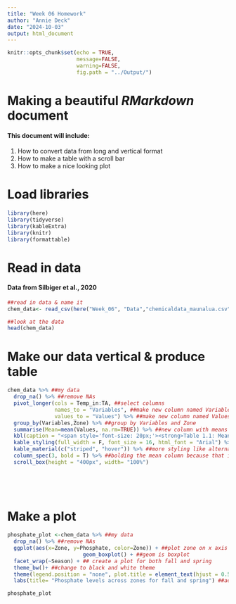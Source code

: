 ```yaml
---
title: "Week 06 Homework"
author: "Annie Deck"
date: "2024-10-03"
output: html_document
---
```


```r
knitr::opts_chunk$set(echo = TRUE,
                      message=FALSE,
                      warning=FALSE,
                      fig.path = "../Output/")
```

# Making a beautiful *RMarkdown* document
#### This document will include:
1. How to convert data from long and vertical format 
2. How to make a table with a scroll bar
3. How to make a nice looking plot

# Load libraries
```r
library(here)
library(tidyverse)
library(kableExtra)
library(knitr)
library(formattable)
```

# Read in data
#### Data from **Silbiger et al., 2020**

```r
##read in data & name it
chem_data<- read_csv(here("Week_06", "Data","chemicaldata_maunalua.csv"))

##look at the data
head(chem_data)
```

# Make our data vertical & produce table
```r
chem_data %>% ##my data
  drop_na() %>% ##remove NAs
  pivot_longer(cols = Temp_in:TA, ##select columns
               names_to = "Variables", ##make new column named Variables
               values_to = "Values") %>% ##make new column named Values %>%
  group_by(Variables,Zone) %>% ##group by Variables and Zone
  summarise(Mean=mean(Values, na.rm=TRUE)) %>% ##new column with means for these groups
  kbl(caption = "<span style='font-size: 20px;'><strong>Table 1.1: Mean Values of Chemical Variables by Zone</strong></span>", escape = FALSE) %>% ##adding title
  kable_styling(full_width = F, font_size = 16, html_font = "Arial") %>% ##table styling
  kable_material(c("striped", "hover")) %>% ##more styling like alternating white and grey rows
  column_spec(3, bold = T) %>% ##bolding the mean column because that is what we are interested in for this table
  scroll_box(height = "400px", width= "100%")
  

 
  
```

# Make a plot
```r
phosphate_plot <-chem_data %>% ##my data
  drop_na() %>% ##remove NAs
  ggplot(aes(x=Zone, y=Phosphate, color=Zone)) + ##plot zone on x axis and phosphate on y
                        geom_boxplot() + ##geom is boxplot
  facet_wrap(~Season) + ## create a plot for both fall and spring
  theme_bw()+ ##change to black and white theme
  theme(legend.position = "none", plot.title = element_text(hjust = 0.5)) + ##remove legend and center title
  labs(title= "Phosphate levels across zones for fall and spring") ##add title

phosphate_plot
```

